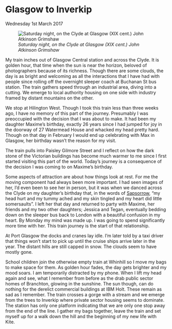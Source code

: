 # Glasgow to Inverkip 
Wednesday 1st March 2017

![*Saturday night, on the Clyde at Glasgow (XIX cent.) John Atkinson Grimshaw*](images/SaturdayNightClyde.jpg "Saturday Night Clyde")

My train inches out of Glasgow Central station and across the Clyde. It is golden hour, that time when the sun is near the horizon, beloved of photographers because of its richness. Though there are some clouds, the day is as bright and welcoming as all the interactions that I have had with people since rolling off the overnight sleeper coach at Buchanan St bus station. The train gathers speed through an industrial area, diving into a cutting. We emerge to local authority housing on one side with industry framed by distant mountains on the other.

We stop at Hilington West. Though I took this train less than three weeks ago, I have no memory of this part of the journey. Presumably I was preoccupied with the decision that I was about to make. It had been my daughter Maxime’s birthday, exactly 26 years since I had jumped for joy in the doorway of 27 Watermead House and whacked my head pretty hard. Though on that day in February I would end up celebrating with Max in Glasgow, her birthday wasn’t the reason for my visit.

The train pulls into Paisley Gilmore Street and I reflect on how the dark stone of the Victorian buildings has become much warmer to me since I first started visiting this part of the world. Today’s journey is a consequence of the decision I was coming to on Maxime’s birthday.

Some aspects of attraction are about how things look at rest. For me the moving component had always been more important. I had seen images of her, I’d even been to see her in person, but it was when we danced across the Clyde on my daughter’s birthday that, in the words of [Sapsorrow](https://en.wikipedia.org/wiki/The_Storyteller_(TV_series)#Sapsorrow), “my head hurt and my tummy ached and my skin tingled and my heart did little somersaults”. I left her that day and returned to party with Maxime, her friends and my two other daughters; Jessica and Tegan, eventually bedding down on the sleeper bus back to London with a beautiful confusion in my heart. By Monday my mind was made up. I was going to spend significantly more time with her. This train journey is the start of that relationship.

At Port Glasgow the docks and cranes lay idle. I’m later told by a taxi driver that things won’t start to pick up until the cruise ships arrive later in the year. The distant hills are still capped in snow. The clouds seem to have mostly gone.

School children join the otherwise empty train at Whinhill so I move my bags to make space for them. As golden hour fades, the day gets brighter and my mood soars. I am temporarily distracted by my phone. When I lift my head again and see, what I remember from before as the drab public sector homes of Branchton, glowing in the sunshine. The sun though, can do nothing for the derelict commercial buildings at IBM Holt. These remain as sad as I remember. The train crosses a gorge with a stream and we emerge from the trees to Inverkip where private sector housing seems to dominate. The station has only one platform indicating that we are only one stop away from the end of the line. I gather my bags together, leave the train and set myself up for a walk down the hill and the beginning of my new life with Kite.


